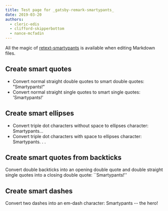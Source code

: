 ```yaml
---
title: Test page for _gatsby-remark-smartypants_
date: 2019-03-20
authors:
  - cleric-edis
  - clifford-skipperbottom
  - nance-mcfadin
---
```


All the magic of [retext-smartypants](https://github.com/retextjs/retext-smartypants) is available when editing Markdown files.

## Create smart quotes

- Convert normal straight double quotes to smart double quotes: "Smartypants!"
- Convert normal straight single quotes to smart single quotes: 'Smartypants!'

## Create smart ellipses

- Convert triple dot characters without space to ellipses character: Smartypants...
- Convert triple dot characters with space to ellipses character: Smartypants. . .

## Create smart quotes from backticks

Convert double backticks into an opening double quote and double straight single quotes into a closing double quote: ``Smartypants!''

## Create smart dashes

Convert two dashes into an em-dash character: Smartypants -- the hero!
